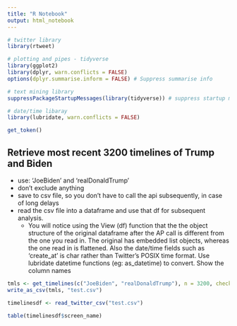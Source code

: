 ```yaml
---
title: "R Notebook"
output: html_notebook
---
```



```r
# twitter library 
library(rtweet)

# plotting and pipes - tidyverse
library(ggplot2)
library(dplyr, warn.conflicts = FALSE)
options(dplyr.summarise.inform = FALSE) # Suppress summarise info

# text mining library
suppressPackageStartupMessages(library(tidyverse)) # suppress startup message

# date/time libaray
library(lubridate, warn.conflicts = FALSE)
```

```r
get_token()
```

## Retrieve most recent 3200 timelines of Trump and Biden
 * use: ‘JoeBiden’ and ‘realDonaldTrump’
 * don’t exclude anything
 * save to csv file, so you don’t have to call the api subsequently, in case of long delays
 * read the csv file into a dataframe and use that df for subsequent analysis.
     * You will notice using the View (df) function that the the object structure of the original dataframe after the AP call is different from the one you read in. The original has embedded list objects, whereas the one read in is flattened. Also the date/time fields such as ‘create_at’ is char rather than Twitter’s POSIX time format. Use lubridate datetime functions (eg: as_datetime) to convert.
Show the column names

```r
tmls <- get_timelines(c("JoeBiden", "realDonaldTrump"), n = 3200, check = FALSE)
write_as_csv(tmls, "test.csv")
```



```r
timelinesdf <- read_twitter_csv("test.csv")
```


```r
table(timelinesdf$screen_name)
```

